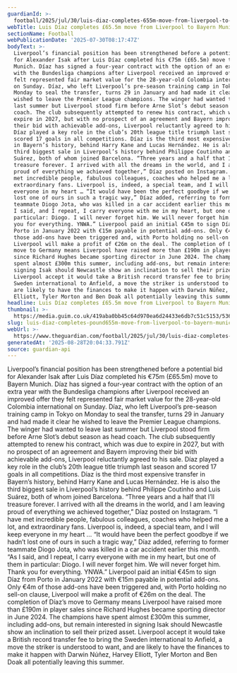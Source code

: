 ```yaml
---
guardianId: >-
  football/2025/jul/30/luis-diaz-completes-655m-move-from-liverpool-to-bayern-munich
webTitle: Luis Díaz completes £65.5m move from Liverpool to Bayern Munich
sectionName: Football
webPublicationDate: '2025-07-30T08:17:47Z'
bodyText: >-
  Liverpool’s financial position has been strengthened before a potential bid
  for Alexander Isak after Luis Díaz completed his €75m (£65.5m) move to Bayern
  Munich. Díaz has signed a four-year contract with the option of an extra year
  with the Bundesliga champions after Liverpool received an improved offer they
  felt represented fair market value for the 28-year-old Colombia international
  on Sunday. Díaz, who left Liverpool’s pre-season training camp in Tokyo on
  Monday to seal the transfer, turns 29 in January and had made it clear he
  wished to leave the Premier League champions. The winger had wanted to leave
  last summer but Liverpool stood firm before Arne Slot’s debut season as head
  coach. The club subsequently attempted to renew his contract, which was due to
  expire in 2027, but with no prospect of an agreement and Bayern improving
  their bid with achievable add-ons, Liverpool reluctantly agreed to his sale.
  Díaz played a key role in the club’s 20th league title triumph last season and
  scored 17 goals in all competitions. Díaz is the third most expensive transfer
  in Bayern’s history, behind Harry Kane and Lucas Hernández. He is also the
  third biggest sale in Liverpool’s history behind Philippe Coutinho and Luis
  Suárez, both of whom joined Barcelona. “Three years and a half that I’ll
  treasure forever. I arrived with all the dreams in the world, and I am leaving
  proud of everything we achieved together,” Díaz posted on Instagram. “I have
  met incredible people, fabulous colleagues, coaches who helped me a lot, and
  extraordinary fans. Liverpool is, indeed, a special team, and I will keep
  everyone in my heart … “It would have been the perfect goodbye if we hadn’t
  lost one of ours in such a tragic way,” Díaz added, referring to former
  teammate Diogo Jota, who was killed in a car accident earlier this month. “As
  I said, and I repeat, I carry everyone with me in my heart, but one of them in
  particular: Diogo. I will never forget him. We will never forget him. Thank
  you for everything. YNWA.” Liverpool paid an initial €45m to sign Díaz from
  Porto in January 2022 with €15m payable in potential add-ons. Only €4m of
  those add-ons have been triggered and, with Porto holding no sell-on clause,
  Liverpool will make a profit of €26m on the deal. The completion of Díaz’s
  move to Germany means Liverpool have raised more than £190m in player sales
  since Richard Hughes became sporting director in June 2024. The champions have
  spent almost £300m this summer, including add-ons, but remain interested in
  signing Isak should Newcastle show an inclination to sell their prized asset.
  Liverpool accept it would take a British record transfer fee to bring the
  Sweden international to Anfield, a move the striker is understood to want, and
  are likely to have the finances to make it happen with Darwin Núñez, Harvey
  Elliott, Tyler Morton and Ben Doak all potentially leaving this summer.
headline: Luis Díaz completes £65.5m move from Liverpool to Bayern Munich
thumbnail: >-
  https://media.guim.co.uk/419aba0bb45c64d970ea6d24433e6db7c51c5153/536_106_1467_1174/500.jpg
slug: luis-diaz-completes-pound655m-move-from-liverpool-to-bayern-munich
webUrl: >-
  https://www.theguardian.com/football/2025/jul/30/luis-diaz-completes-655m-move-from-liverpool-to-bayern-munich
generatedAt: '2025-08-28T20:04:33.791Z'
source: guardian-api
---
```

Liverpool’s financial position has been strengthened before a potential bid for Alexander Isak after Luis Díaz completed his €75m (£65.5m) move to Bayern Munich. Díaz has signed a four-year contract with the option of an extra year with the Bundesliga champions after Liverpool received an improved offer they felt represented fair market value for the 28-year-old Colombia international on Sunday. Díaz, who left Liverpool’s pre-season training camp in Tokyo on Monday to seal the transfer, turns 29 in January and had made it clear he wished to leave the Premier League champions. The winger had wanted to leave last summer but Liverpool stood firm before Arne Slot’s debut season as head coach. The club subsequently attempted to renew his contract, which was due to expire in 2027, but with no prospect of an agreement and Bayern improving their bid with achievable add-ons, Liverpool reluctantly agreed to his sale. Díaz played a key role in the club’s 20th league title triumph last season and scored 17 goals in all competitions. Díaz is the third most expensive transfer in Bayern’s history, behind Harry Kane and Lucas Hernández. He is also the third biggest sale in Liverpool’s history behind Philippe Coutinho and Luis Suárez, both of whom joined Barcelona. “Three years and a half that I’ll treasure forever. I arrived with all the dreams in the world, and I am leaving proud of everything we achieved together,” Díaz posted on Instagram. “I have met incredible people, fabulous colleagues, coaches who helped me a lot, and extraordinary fans. Liverpool is, indeed, a special team, and I will keep everyone in my heart … “It would have been the perfect goodbye if we hadn’t lost one of ours in such a tragic way,” Díaz added, referring to former teammate Diogo Jota, who was killed in a car accident earlier this month. “As I said, and I repeat, I carry everyone with me in my heart, but one of them in particular: Diogo. I will never forget him. We will never forget him. Thank you for everything. YNWA.” Liverpool paid an initial €45m to sign Díaz from Porto in January 2022 with €15m payable in potential add-ons. Only €4m of those add-ons have been triggered and, with Porto holding no sell-on clause, Liverpool will make a profit of €26m on the deal. The completion of Díaz’s move to Germany means Liverpool have raised more than £190m in player sales since Richard Hughes became sporting director in June 2024. The champions have spent almost £300m this summer, including add-ons, but remain interested in signing Isak should Newcastle show an inclination to sell their prized asset. Liverpool accept it would take a British record transfer fee to bring the Sweden international to Anfield, a move the striker is understood to want, and are likely to have the finances to make it happen with Darwin Núñez, Harvey Elliott, Tyler Morton and Ben Doak all potentially leaving this summer.
